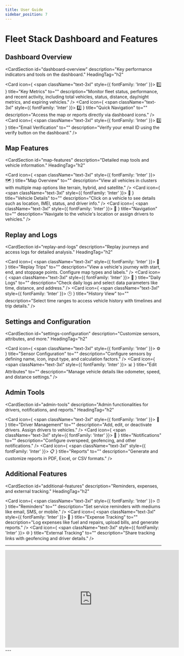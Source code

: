 ```yaml
---
title: User Guide
sidebar_position: 7
---
```


# Fleet Stack Dashboard and Features

## Dashboard Overview

<CardSection
  id="dashboard-overview"
  description="Key performance indicators and tools on the dashboard."
  HeadingTag="h2"
>
  <Card
    icon={
      <span className="text-3xl" style={{ fontFamily: 'Inter' }}>
        1️⃣
      </span>
    }
    title="Key Metrics"
    to=""
    description="Monitor fleet status, performance, and recent activity, including total vehicles, status, distance, day/night metrics, and expiring vehicles."
  />
  <Card
    icon={
      <span className="text-3xl" style={{ fontFamily: 'Inter' }}>
        2️⃣
      </span>
    }
    title="Quick Navigation"
    to=""
    description="Access the map or reports directly via dashboard icons."
  />
  <Card
    icon={
      <span className="text-3xl" style={{ fontFamily: 'Inter' }}>
        3️⃣
      </span>
    }
    title="Email Verification"
    to=""
    description="Verify your email ID using the verify button on the dashboard."
  />
</CardSection>

## Map Features

<CardSection
  id="map-features"
  description="Detailed map tools and vehicle information."
  HeadingTag="h2"
>
  <Card
    icon={
      <span className="text-3xl" style={{ fontFamily: 'Inter' }}>
        🗺️
      </span>
    }
    title="Map Overview"
    to=""
    description="View all vehicles in clusters with multiple map options like terrain, hybrid, and satellite."
  />
  <Card
    icon={
      <span className="text-3xl" style={{ fontFamily: 'Inter' }}>
        📍
      </span>
    }
    title="Vehicle Details"
    to=""
    description="Click on a vehicle to see details such as location, IMEI, status, and driver info."
  />
  <Card
    icon={
      <span className="text-3xl" style={{ fontFamily: 'Inter' }}>
        📡
      </span>
    }
    title="Navigation"
    to=""
    description="Navigate to the vehicle's location or assign drivers to vehicles."
  />
</CardSection>

## Replay and Logs

<CardSection
  id="replay-and-logs"
  description="Replay journeys and access logs for detailed analysis."
  HeadingTag="h2"
>
  <Card
    icon={
      <span className="text-3xl" style={{ fontFamily: 'Inter' }}>
        🎥
      </span>
    }
    title="Replay Trips"
    to=""
    description="View a vehicle's journey with start, end, and stoppage points. Configure map types and labels."
  />
  <Card
    icon={
      <span className="text-3xl" style={{ fontFamily: 'Inter' }}>
        📑
      </span>
    }
    title="Daily Logs"
    to=""
    description="Check daily logs and select data parameters like time, distance, and address."
  />
  <Card
    icon={
      <span className="text-3xl" style={{ fontFamily: 'Inter' }}>
        🕒
      </span>
    }
    title="History View"
    to=""
    description="Select time ranges to access vehicle history with timelines and trip details."
  />
</CardSection>

## Settings and Configuration

<CardSection
  id="settings-configuration"
  description="Customize sensors, attributes, and more."
  HeadingTag="h2"
>
  <Card
    icon={
      <span className="text-3xl" style={{ fontFamily: 'Inter' }}>
        ⚙️
      </span>
    }
    title="Sensor Configuration"
    to=""
    description="Configure sensors by defining name, icon, input type, and calculation factors."
  />
  <Card
    icon={
      <span className="text-3xl" style={{ fontFamily: 'Inter' }}>
        📊
      </span>
    }
    title="Edit Attributes"
    to=""
    description="Manage vehicle details like odometer, speed, and distance settings."
  />
</CardSection>

## Admin Tools

<CardSection
  id="admin-tools"
  description="Admin functionalities for drivers, notifications, and reports."
  HeadingTag="h2"
>
  <Card
    icon={
      <span className="text-3xl" style={{ fontFamily: 'Inter' }}>
        👤
      </span>
    }
    title="Driver Management"
    to=""
    description="Add, edit, or deactivate drivers. Assign drivers to vehicles."
  />
  <Card
    icon={
      <span className="text-3xl" style={{ fontFamily: 'Inter' }}>
        🔔
      </span>
    }
    title="Notifications"
    to=""
    description="Configure overspeed, geofencing, and other notifications."
  />
  <Card
    icon={
      <span className="text-3xl" style={{ fontFamily: 'Inter' }}>
        📋
      </span>
    }
    title="Reports"
    to=""
    description="Generate and customize reports in PDF, Excel, or CSV formats."
  />
</CardSection>

## Additional Features

<CardSection
  id="additional-features"
  description="Reminders, expenses, and external tracking."
  HeadingTag="h2"
>
  <Card
    icon={
      <span className="text-3xl" style={{ fontFamily: 'Inter' }}>
        ⏰
      </span>
    }
    title="Reminders"
    to=""
    description="Set service reminders with mediums like email, SMS, or mobile."
  />
  <Card
    icon={
      <span className="text-3xl" style={{ fontFamily: 'Inter' }}>
        💸
      </span>
    }
    title="Expense Tracking"
    to=""
    description="Log expenses like fuel and repairs, upload bills, and generate reports."
  />
  <Card
    icon={
      <span className="text-3xl" style={{ fontFamily: 'Inter' }}>
        🌐
      </span>
    }
    title="External Tracking"
    to=""
    description="Share tracking links with geofencing and driver details."
  />
</CardSection>

---

<div style={{ display: 'flex', justifyContent: 'center', marginTop: '20px' }}>
  <iframe
    width="560"
    height="315"
    src="https://www.youtube.com/embed/m2OEx0MvsFY?si=OVRqwmblGr96-Edl"
    title="Fleet Stack Dashboard Tutorial"
    frameBorder="0"
    allow="accelerometer; autoplay; clipboard-write; encrypted-media; gyroscope; picture-in-picture"
    allowFullScreen
  ></iframe>
</div>
---
<head>
  <title>Fleet Stack Guide</title>
  <meta
    name="description"
    content="Comprehensive guide to managing your fleet with Fleet Stack's dashboard and features."
  />
</head>
